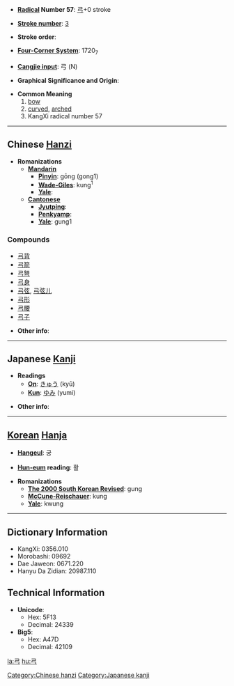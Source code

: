 * '''[[Wiktionary:Chinese radical index| Radical]] Number 57''': [[Wiktionary:Chinese radical index 弓|弓]]+0 stroke

* '''[[Wiktionary:Chinese total strokes index|Stroke number]]''': [[Wiktionary:Chinese total strokes index 3|3]]

* '''Stroke order''': 

* '''[[Wiktionary:Chinese four corner index|Four-Corner System]]''': 1720<sub>7</sub>

* '''[[Wiktionary:Chinese Cangjie index|Cangjie input]]''': 弓 (N)

* '''Graphical Significance and Origin''': 

* '''Common Meaning'''
*#[[bow]]
*# [[curved]], [[arched]]
*# KangXi radical number 57


----

== Chinese [[Hanzi]] ==

* '''Romanizations'''
** '''[[Mandarin]]'''
*** '''[[Pinyin]]''': gōng (gong1)
*** '''[[Wade-Giles]]''': kung<sup>1</sup>
*** '''[[Yale]]''': 
** '''[[Cantonese]]'''
*** '''[[Jyutping]]''':
*** '''[[Penkyamp]]''': 
*** '''[[Yale]]''': gung1

===Compounds===
*[[弓背]]
*[[弓箭]]
*[[弓弩]]
*[[弓身]]
*[[弓弦]], [[弓弦儿]]
*[[弓形]]
*[[弓腰]]
*[[弓子]]

* '''Other info''': 

----

== Japanese [[Kanji]] ==

* '''Readings'''
** '''[[On]]''': [[きゅう]] (kyū)
** '''[[Kun]]''': [[ゆみ]] (yumi)

* '''Other info''':  

----

== [[Korean]] [[Hanja]] ==

* '''[[Hangeul]]''': 궁

* '''[[Hun-eum]] reading''': 활

* '''Romanizations'''
** '''[[The 2000 South Korean Revised Romanization|The 2000 South Korean Revised]]''': gung
** '''[[McCune-Reischauer]]''': kung
** '''[[Yale]]''': kwung

----

== Dictionary Information ==

* KangXi: 0356.010
* Morobashi: 09692
* Dae Jaweon: 0671.220
* Hanyu Da Zidian: 20987.110

== Technical Information ==

* '''Unicode''':
** Hex: 5F13
** Decimal: 24339
* '''Big5''':
** Hex: A47D
** Decimal: 42109

[[Category:Chinese hanzi]]
[[Category:Japanese kanji]]

[[la:弓]]
[[hu:弓]]
